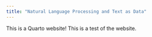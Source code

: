 ```yaml
---
title: "Natural Language Processing and Text as Data"
---
```


This is a Quarto website! This is a test of the website.
